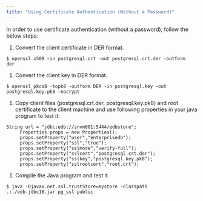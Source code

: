 ```yaml
---
title: "Using Certificate Authentication (Without a Password)"
---
```


<div id="using_certificate_authentication_without_a_password" class="registered_link"></div>

In order to use certificate authentication (without a password), follow the below steps:

1.  Convert the client certificate in DER format.

<!-- -->

```
$ openssl x509 –in postgresql.crt -out postgresql.crt.der -outform
der
```

1.  Convert the client key in DER format.

<!-- -->

```
$ openssl pkcs8 -topk8 -outform DER -in postgresql.key -out
postgresql.key.pk8 –nocrypt
```

1.  Copy client files (postgresql.crt.der, postgresql.key.pk8) and root certificate to the client machine and use following properties in your java program to test it:

<!-- -->

```
String url = "jdbc:edb://snvm001:5444/edbstore";
     Properties props = new Properties();
     props.setProperty("user","enterprisedb");
     props.setProperty("ssl","true");
     props.setProperty("sslmode","verify-full");
     props.setProperty("sslcert","postgresql.crt.der");
     props.setProperty("sslkey","postgresql.key.pk8");
     props.setProperty("sslrootcert","root.crt");
```

1.  Compile the Java program and test it.

<!-- -->

```
$ java -Djavax.net.ssl.trustStore=mystore -classpath
.:./edb-jdbc18.jar pg_ssl public
```

